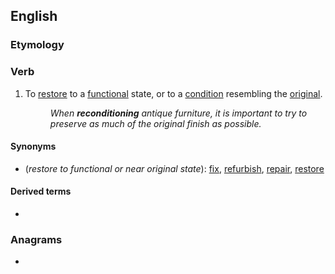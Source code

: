 ==English==

===Etymology===
{{prefix|re|condition|lang=en}}

===Verb===
{{en-verb}}

# To [[restore]] to a [[functional]] state, or to a [[condition]] resembling the [[original]].
#: ''When '''reconditioning''' antique furniture, it is important to try to preserve as much of the original finish as possible.''

====Synonyms====
* (''restore to functional or near original state''): [[fix]], [[refurbish]], [[repair]], [[restore]]

====Derived terms====
* {{l|en|reconditioner}}

===Anagrams===
* {{anagrams|en|a=cdeiinnoort|conditioner}}